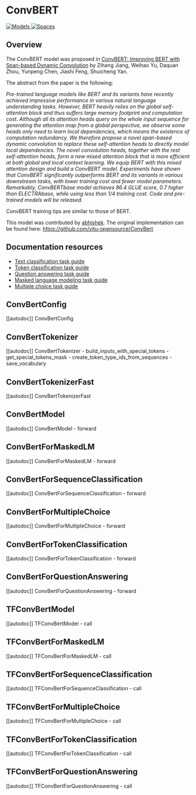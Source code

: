 <!--Copyright 2020 The HuggingFace Team. All rights reserved.

Licensed under the Apache License, Version 2.0 (the "License"); you may not use this file except in compliance with
the License. You may obtain a copy of the License at

http://www.apache.org/licenses/LICENSE-2.0

Unless required by applicable law or agreed to in writing, software distributed under the License is distributed on
an "AS IS" BASIS, WITHOUT WARRANTIES OR CONDITIONS OF ANY KIND, either express or implied. See the License for the
specific language governing permissions and limitations under the License.
-->

# ConvBERT

<div class="flex flex-wrap space-x-1">
<a href="https://huggingface.co/models?filter=convbert">
<img alt="Models" src="https://img.shields.io/badge/All_model_pages-convbert-blueviolet">
</a>
<a href="https://huggingface.co/spaces/docs-demos/conv-bert-base">
<img alt="Spaces" src="https://img.shields.io/badge/%F0%9F%A4%97%20Hugging%20Face-Spaces-blue">
</a>
</div>

## Overview

The ConvBERT model was proposed in [ConvBERT: Improving BERT with Span-based Dynamic Convolution](https://arxiv.org/abs/2008.02496) by Zihang Jiang, Weihao Yu, Daquan Zhou, Yunpeng Chen, Jiashi Feng, Shuicheng
Yan.

The abstract from the paper is the following:

*Pre-trained language models like BERT and its variants have recently achieved impressive performance in various
natural language understanding tasks. However, BERT heavily relies on the global self-attention block and thus suffers
large memory footprint and computation cost. Although all its attention heads query on the whole input sequence for
generating the attention map from a global perspective, we observe some heads only need to learn local dependencies,
which means the existence of computation redundancy. We therefore propose a novel span-based dynamic convolution to
replace these self-attention heads to directly model local dependencies. The novel convolution heads, together with the
rest self-attention heads, form a new mixed attention block that is more efficient at both global and local context
learning. We equip BERT with this mixed attention design and build a ConvBERT model. Experiments have shown that
ConvBERT significantly outperforms BERT and its variants in various downstream tasks, with lower training cost and
fewer model parameters. Remarkably, ConvBERTbase model achieves 86.4 GLUE score, 0.7 higher than ELECTRAbase, while
using less than 1/4 training cost. Code and pre-trained models will be released.*

ConvBERT training tips are similar to those of BERT.

This model was contributed by [abhishek](https://huggingface.co/abhishek). The original implementation can be found
here: https://github.com/yitu-opensource/ConvBert

## Documentation resources

- [Text classification task guide](./tasks/sequence_classification)
- [Token classification task guide](./tasks/token_classification)
- [Question answering task guide](./tasks/question_answering)
- [Masked language modeling task guide](./tasks/masked_language_modeling)
- [Multiple choice task guide](./tasks/multiple_choice)

## ConvBertConfig

[[autodoc]] ConvBertConfig

## ConvBertTokenizer

[[autodoc]] ConvBertTokenizer
    - build_inputs_with_special_tokens
    - get_special_tokens_mask
    - create_token_type_ids_from_sequences
    - save_vocabulary

## ConvBertTokenizerFast

[[autodoc]] ConvBertTokenizerFast

## ConvBertModel

[[autodoc]] ConvBertModel
    - forward

## ConvBertForMaskedLM

[[autodoc]] ConvBertForMaskedLM
    - forward

## ConvBertForSequenceClassification

[[autodoc]] ConvBertForSequenceClassification
    - forward

## ConvBertForMultipleChoice

[[autodoc]] ConvBertForMultipleChoice
    - forward

## ConvBertForTokenClassification

[[autodoc]] ConvBertForTokenClassification
    - forward

## ConvBertForQuestionAnswering

[[autodoc]] ConvBertForQuestionAnswering
    - forward

## TFConvBertModel

[[autodoc]] TFConvBertModel
    - call

## TFConvBertForMaskedLM

[[autodoc]] TFConvBertForMaskedLM
    - call

## TFConvBertForSequenceClassification

[[autodoc]] TFConvBertForSequenceClassification
    - call

## TFConvBertForMultipleChoice

[[autodoc]] TFConvBertForMultipleChoice
    - call

## TFConvBertForTokenClassification

[[autodoc]] TFConvBertForTokenClassification
    - call

## TFConvBertForQuestionAnswering

[[autodoc]] TFConvBertForQuestionAnswering
    - call
